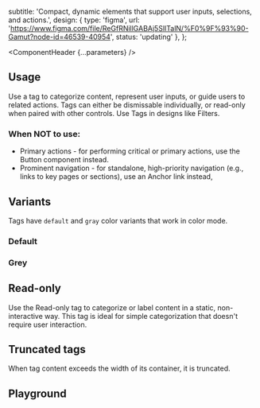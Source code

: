 


  subtitle: 'Compact, dynamic elements that support user inputs, selections, and actions.',
    design: {
    type: 'figma',
    url: 'https://www.figma.com/file/ReGfRNillGABAj5SlITalN/%F0%9F%93%90-Gamut?node-id=46539-40954',
    status: 'updating'
  },
};

<Meta of={TagStories} />

<ComponentHeader {...parameters} />

## Usage

Use a tag to categorize content, represent user inputs, or guide users to related actions. Tags can either be dismissable individually, or read-only when paired with other controls. Use Tags in designs like Filters.

### When NOT to use:
- Primary actions - for performing critical or primary actions, use the Button component instead.
- Prominent navigation - for standalone, high-priority navigation (e.g., links to key pages or sections), use an Anchor link instead,

## Variants

Tags have `default` and `gray` color variants that work in color mode.

### Default

<Canvas of={TagStories.Default} />

### Grey

<Canvas of={TagStories.Grey} />

## Read-only

Use the Read-only tag to categorize or label content in a static, non-interactive way. This tag is ideal for simple categorization that doesn't require user interaction.

<Canvas of={TagStories.ReadOnly} />

## Truncated tags

When tag content exceeds the width of its container, it is truncated.

<Canvas of={TagStories.Truncated} />

## Playground

<Canvas sourceState="shown">
  <Story of={TagStories.Default} />
</Canvas>

<Controls />
